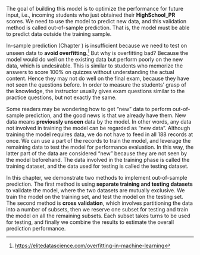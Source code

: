 The goal of building this model is to optimize the performance for future input, i.e., incoming students who just obtained their **HighSchool_PR** scores. We need to use the model to predict new data, and this validation method is called out-of-sample prediction. That is, the model must be able to predict data outside the training sample.   

In-sample prediction (Chapter \ref{validation}) is insufficient because we need to test on unseen data to **avoid overfitting**.^[<https://elitedatascience.com/overfitting-in-machine-learning>] But why is overfitting bad? Because the model would do well on the existing data but perform poorly on the new data, which is undesirable. This is similar to students who memorize the answers to score 100% on quizzes without understanding the actual content. Hence they may not do well on the final exam, because they have not seen the questions before. In order to measure the students' grasp of the knowledge, the instructor usually gives exam questions similar to the practice questions, but not exactly the same.    

Some readers may be wondering how to get "new" data to perform out-of-sample prediction, and the good news is that we already have them. New data means **previously unseen** data by the model. In other words, any data not involved in training the model can be regarded as "new data". Although training the model requires data, we do not have to feed in all 188 records at once. We can use a part of the records to train the model, and leverage the remaining data to test the model for performance evaluation. In this way, the latter part of the data are considered "new" because they are not seen by the model beforehand. The data involved in the training phase is called the training dataset, and the data used for testing is called the testing dataset.  

In this chapter, we demonstrate two methods to implement out-of-sample prediction. The first method is using **separate training and testing datasets** to validate the model, where the two datasets are mutually exclusive. We train the model on the training set, and test the model on the testing set. The second method is **cross validation**, which involves partitioning the data into a number of subsets, then we reserve one subset for testing and train the model on all the remaining subsets. Each subset takes turns to be used for testing, and finally we combine the results to estimate the overall prediction performance.  
